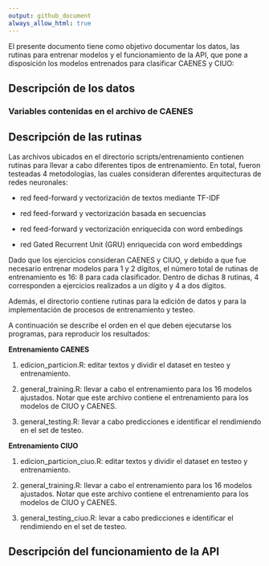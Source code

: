 ```yaml
---
output: github_document
always_allow_html: true
---
```


El presente documento tiene como objetivo documentar los datos, las rutinas para entrenar modelos y el funcionamiento de la API, que pone a disposición los modelos entrenados para clasificar CAENES y CIUO:  

## Descripción de los datos

### Variables contenidas en el archivo de CAENES



## Descripción de las rutinas 

Las archivos ubicados en el directorio scripts/entrenamiento contienen rutinas para llevar a cabo diferentes tipos de entrenamiento. En total, fueron testeadas 4 metodologías, las cuales consideran diferentes arquitecturas de redes neuronales:

- red feed-forward y vectorización de textos mediante TF-IDF

- red feed-forward y vectorización basada en secuencias

- red feed-forward y vectorización enriquecida con word embedings

- red Gated Recurrent Unit (GRU) enriquecida con word embeddings

Dado que los ejercicios consideran CAENES y CIUO, y debido a que fue necesario entrenar modelos para 1 y 2 dígitos, el número total de rutinas de entrenamiento es 16: 8 para cada clasificador. Dentro de dichas 8 rutinas, 4 corresponden a ejercicios realizados a un dígito y 4 a dos dígitos.    

Además, el directorio contiene rutinas para la edición de datos y para la implementación de procesos de entrenamiento y testeo.

A continuación se describe el orden en el que deben ejecutarse los programas, para reproducir los resultados:

**Entrenamiento CAENES**

1. edicion_particion.R: editar textos y dividir el dataset en testeo y entrenamiento. 

2. general_training.R: llevar a cabo el entrenamiento para los 16 modelos ajustados. Notar que este archivo contiene el entrenamiento para los modelos de CIUO y CAENES.  

3. general_testing.R: llevar a cabo predicciones e identificar el rendimiendo en el set de testeo.


**Entrenamiento CIUO**

1. edicion_particion_ciuo.R: editar textos y dividir el dataset en testeo y entrenamiento. 

2. general_training.R: llevar a cabo el entrenamiento para los 16 modelos ajustados. Notar que este archivo contiene el entrenamiento para los modelos de CIUO y CAENES.  

3. general_testing_ciuo.R: levar a cabo predicciones e identificar el rendimiendo en el set de testeo.





## Descripción del funcionamiento de la API
